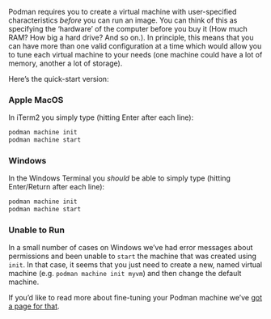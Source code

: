 
Podman requires you to create a virtual machine with user-specified characteristics *before* you can run an image. You can think of this as specifying the 'hardware' of the computer before you buy it (How much RAM? How big a hard drive? And so on.). In principle, this means that you can have more than one valid configuration at a time which would allow you to tune each virtual machine to your needs (one machine could have a lot of memory, another a lot of storage). 

Here's the quick-start version:

:::: {.panel-tabset}

### Apple MacOS

In iTerm2 you simply type (hitting Enter after each line):
```bash
podman machine init
podman machine start
```

### Windows

In the Windows Terminal you *should* be able to simply type (hitting Enter/Return after each line):
```bash
podman machine init
podman machine start
```

::: {.callout-warning}
### Unable to Run

In a small number of cases on Windows we've had error messages about permissions and been unable to `start` the machine that was created using `init`. In that case, it seems that you just need to create a new, named virtual machine (e.g. `podman machine init myvm`) and then change the default machine.

:::

::::

If you'd like to read more about fine-tuning your Podman machine we've [got a page for that](./podman_conf.qmd).
